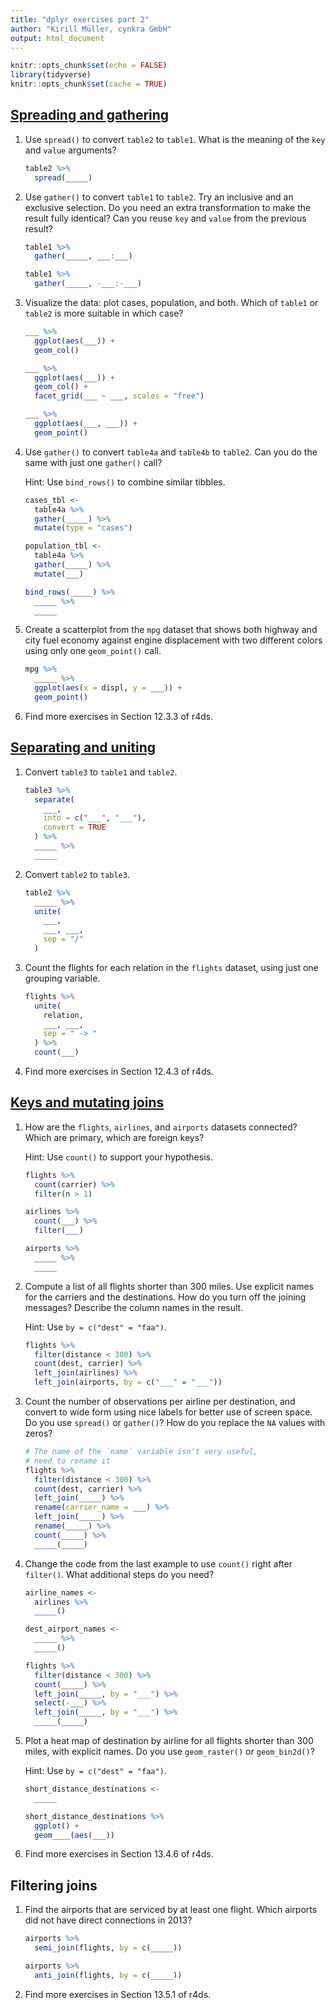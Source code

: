 ```yaml
---
title: "dplyr exercises part 2"
author: "Kirill Müller, cynkra GmbH"
output: html_document
---
```


```r
knitr::opts_chunk$set(echo = FALSE)
library(tidyverse)
knitr::opts_chunk$set(cache = TRUE)
```

## [Spreading and gathering](spread-gather.html)

1. Use `spread()` to convert `table2` to `table1`. What is the meaning of the `key` and `value` arguments?

    ```r
    table2 %>%
      spread(_____)
    ```

1. Use `gather()` to convert `table1` to `table2`. Try an inclusive and an exclusive selection. Do you need an extra transformation to make the result fully identical? Can you reuse `key` and `value` from the previous result?

    ```r
    table1 %>%
      gather(_____, ___:___)

    table1 %>%
      gather(_____, -___:-___)
    ```

1. Visualize the data: plot cases, population, and both. Which of `table1` or `table2` is more suitable in which case?

    ```r
    ___ %>%
      ggplot(aes(___)) +
      geom_col()

    ___ %>%
      ggplot(aes(___)) +
      geom_col() +
      facet_grid(___ ~ ___, scales = "free")

    ___ %>%
      ggplot(aes(___, ___)) +
      geom_point()
    ```

1. Use `gather()` to convert `table4a` and `table4b` to `table2`. Can you do the same with just one `gather()` call?

    Hint: Use `bind_rows()` to combine similar tibbles.

    ```r
    cases_tbl <-
      table4a %>%
      gather(_____) %>%
      mutate(type = "cases")

    population_tbl <-
      table4a %>%
      gather(_____) %>%
      mutate(___)
      
    bind_rows(_____) %>%
      _____ %>%
      _____
    ```

1. Create a scatterplot from the `mpg` dataset that shows both highway and city fuel economy against engine displacement with two different colors using only one `geom_point()` call.

    ```r
    mpg %>%
      _____ %>%
      ggplot(aes(x = displ, y = ___)) +
      geom_point()
    ```

1. Find more exercises in Section 12.3.3 of r4ds.


## [Separating and uniting](sep-unite.html)

1. Convert `table3` to `table1` and `table2`.

    ```r
    table3 %>%
      separate(
        ___,
        into = c("___", "___"),
        convert = TRUE
      ) %>%
      _____ %>%
      _____
    ```

1. Convert `table2` to `table3`.

    ```r
    table2 %>%
      _____ %>%
      unite(
        ___,
        ___, ___,
        sep = "/"
      )
    ```

1. Count the flights for each relation in the `flights` dataset, using just one grouping variable.

    ```r
    flights %>%
      unite(
        relation,
        ___, ___,
        sep = " -> "
      ) %>%
      count(___)
    ```

1. Find more exercises in Section 12.4.3 of r4ds.


## [Keys and mutating joins](joins.html)

1. How are the `flights`, `airlines`, and `airports` datasets connected? Which are primary, which are foreign keys?

    Hint: Use `count()` to support your hypothesis.
    
    ```r
    flights %>%
      count(carrier) %>%
      filter(n > 1)

    airlines %>%
      count(___) %>%
      filter(___)

    airports %>%
      _____ %>%
      _____
    ```

1. Compute a list of all flights shorter than 300 miles. Use explicit names for the carriers and the destinations. How do you turn off the joining messages? Describe the column names in the result.

    Hint: Use `by = c("dest" = "faa")`.
    
    ```r
    flights %>% 
      filter(distance < 300) %>%
      count(dest, carrier) %>%
      left_join(airlines) %>%
      left_join(airports, by = c("___" = "___"))
    ```

1. Count the number of observations per airline per destination, and convert to wide form using nice labels for better use of screen space. Do you use `spread()` or `gather()`? How do you replace the `NA` values with zeros?
    
    ```r
    # The name of the `name` variable isn't very useful,
    # need to rename it
    flights %>% 
      filter(distance < 300) %>%
      count(dest, carrier) %>%
      left_join(_____) %>%
      rename(carrier_name = ___) %>%
      left_join(_____) %>%
      rename(_____) %>%
      count(_____) %>%
      _____(_____)
    ```

1. Change the code from the last example to use `count()` right after `filter()`. What additional steps do you need?
    
    ```r
    airline_names <-
      airlines %>%
      _____()
    
    dest_airport_names <-
      _____ %>%
      _____()
    
    flights %>% 
      filter(distance < 300) %>%
      count(_____) %>% 
      left_join(_____, by = "___") %>%
      select(-___) %>% 
      left_join(_____, by = "___") %>% 
      _____(_____)
    ```
    
1. Plot a heat map of destination by airline for all flights shorter than 300 miles, with explicit names. Do you use `geom_raster()` or `geom_bin2d()`?

    Hint: Use `by = c("dest" = "faa")`.
    
    ```r
    short_distance_destinations <-
      _____

    short_distance_destinations %>% 
      ggplot() +
      geom____(aes(___))
    ```
    
1. Find more exercises in Section 13.4.6 of r4ds.


## Filtering joins

1. Find the airports that are serviced by at least one flight. Which airports did not have direct connections in 2013?

    ```r
    airports %>%
      semi_join(flights, by = c(_____))
    
    airports %>%
      anti_join(flights, by = c(_____))
    ```
    
1. Find more exercises in Section 13.5.1 of r4ds.
